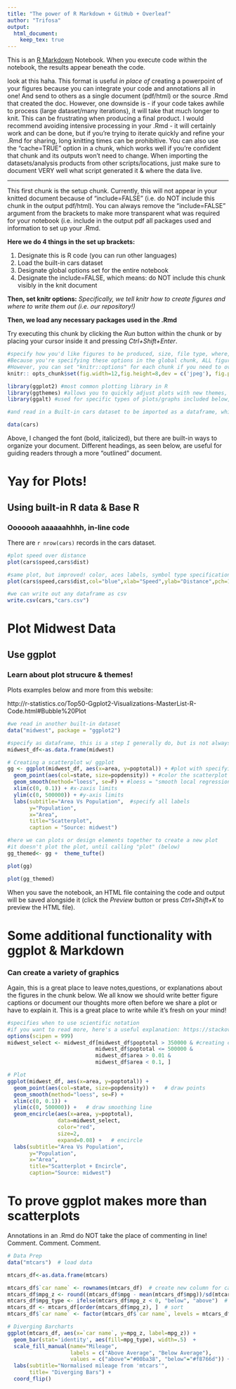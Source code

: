 ```yaml
---
title: "The power of R Markdown + GitHub + Overleaf"
author: "Trifosa"
output:    
  html_document:
    keep_tex: true
---
```

This is an [R Markdown](http://rmarkdown.rstudio.com) Notebook. When you execute code within the notebook, the results appear beneath the code. 

look at this haha.
This format is useful *in place of* creating a powerpoint of your figures because you can integrate your code and annotations all in one! And send to others as a single document (pdf/html) or the source .Rmd that created the doc. However, one downside is - if your code takes awhile to process (large dataset/many iterations), it will take that much longer to knit. This can be frustrating when producing a final product. I would recommend avoiding intensive processing in your .Rmd - it will certainly work and can be done, but if you're trying to iterate quickly and refine your .Rmd for sharing, long knitting times can be prohibitive. You can also use the "cache=TRUE" option in a chunk, which works well if you're confident that chunk and its outputs won't need to change. When importing the datasets/analysis products from other scripts/locations, just make sure to document VERY well what script generated it & where the data live. 

______

This first chunk is the setup chunk. Currently, this will not appear in your knitted document because of "include=FALSE" (i.e. do NOT include this chunk in the output pdf/html). You can always remove the "include=FALSE" argument from the brackets to make more transparent what was required for your notebook (i.e. include in the output pdf all packages used and information to set up your .Rmd. 

**Here we do 4 things in the set up brackets:**

1. Designate this is R code (you can run other languages)
2. Load the built-in cars dataset
3. Designate global options  set for the entire notebook
4. Designate the include=FALSE, which means: do NOT include this chunk visibly in the knit document

**Then, set knitr options:** *Specifically, we tell knitr how to create figures and where to write them out (i.e. our repository!)*

**Then, we load any necessary packages used in the .Rmd**

Try executing this chunk by clicking the *Run* button within the chunk or by placing your cursor inside it and pressing *Ctrl+Shift+Enter*. 

```r

#specify how you'd like figures to be produced, size, file type, where, etc.
#Because you're specifying these options in the global chunk, ALL figures will be generated according to this information
#However, you can set "knitr::options" for each chunk if you need to override any global options
knitr:: opts_chunk$set(fig.width=12,fig.height=8,dev = c('jpeg'), fig.path='figures/',echo=TRUE, warning=FALSE, message=FALSE)

library(ggplot2) #most common plotting library in R
library(ggthemes) #allows you to quickly adjust plots with new themes, colors, & design elements
library(ggalt) #used for specific types of plots/graphs included below, where more unique plotting capabilities are required by the data (i.e. a regular box plot vs. a lollipop diagram)

#and read in a Built-in cars dataset to be imported as a dataframe, which is a common USEFUL datatype in R

data(cars)

```

Above, I changed the font (bold, italicized), but there are built-in ways to organize your document. Different headings, as seen below, are useful for guiding readers through a more "outlined" document. 

# Yay for Plots!

## Using built-in R data & Base R

### Ooooooh aaaaaahhhh, in-line code

There are `r nrow(cars)` records in the cars dataset. 

```r

#plot speed over distance
plot(cars$speed,cars$dist)

#same plot, but improved! color, aces labels, symbol type specification, and title
plot(cars$speed,cars$dist,col="blue",xlab="Speed",ylab="Distance",pch=16,main="Cars Speed & Distance : n=50")

#we can write out any dataframe as csv 
write.csv(cars,"cars.csv")

```


# Plot Midwest Data

## Use ggplot

### Learn about plot strucure & themes!

Plots examples below and more from this website: 

http://r-statistics.co/Top50-Ggplot2-Visualizations-MasterList-R-Code.html#Bubble%20Plot

```r

#we read in another built-in dataset
data("midwest", package = "ggplot2")

#specify as dataframe, this is a step I generally do, but is not always necessary
midwest_df<-as.data.frame(midwest)

# Creating a scatterplot w/ ggplot
gg <- ggplot(midwest_df, aes(x=area, y=poptotal)) + #plot with specifying data as x,y 
  geom_point(aes(col=state, size=popdensity)) + #color the scatterplot by state and size the dots by popdensity
  geom_smooth(method="loess", se=F) + #loess = "smooth local regression"
  xlim(c(0, 0.1)) + #x-zaxis limits
  ylim(c(0, 500000)) + #y-axis limits
  labs(subtitle="Area Vs Population",  #specify all labels
       y="Population", 
       x="Area", 
       title="Scatterplot", 
       caption = "Source: midwest")

#here we can plots or design elements together to create a new plot
#it doesn't plot the plot, until calling "plot" (below)
gg_themed<- gg +  theme_tufte() 

plot(gg)

plot(gg_themed)

```

When you save the notebook, an HTML file containing the code and output will be saved alongside it (click the *Preview* button or press *Ctrl+Shift+K* to preview the HTML file).

# Some additional functionality with ggplot & Markdown

### Can create a variety of graphics 

Again, this is a great place to leave notes,questions, or explanations about the figures in the chunk below. We all know we should write better figure captions or document our thoughts more often before we share a plot or have to explain it. This is a great place to write while it's fresh on your mind!

```r
#specifies when to use scientific notation
#if you want to read more, here's a useful explanation: https://stackoverflow.com/questions/25946047/how-to-prevent-scientific-notation-in-r
options(scipen = 999)
midwest_select <- midwest_df[midwest_df$poptotal > 350000 & #creating catagories for the data
                            midwest_df$poptotal <= 500000 & 
                            midwest_df$area > 0.01 & 
                            midwest_df$area < 0.1, ]

# Plot
ggplot(midwest_df, aes(x=area, y=poptotal)) + 
  geom_point(aes(col=state, size=popdensity)) +   # draw points
  geom_smooth(method="loess", se=F) + 
  xlim(c(0, 0.1)) + 
  ylim(c(0, 500000)) +   # draw smoothing line
  geom_encircle(aes(x=area, y=poptotal), 
                data=midwest_select, 
                color="red", 
                size=2, 
                expand=0.08) +   # encircle
  labs(subtitle="Area Vs Population", 
       y="Population", 
       x="Area", 
       title="Scatterplot + Encircle", 
       caption="Source: midwest")

```

# To prove ggplot makes more than scatterplots

Annotations in an .Rmd do NOT take the place of commenting in line! Comment. Comment. Comment. 

```r


# Data Prep
data("mtcars")  # load data

mtcars_df<-as.data.frame(mtcars)

mtcars_df$`car name` <- rownames(mtcars_df)  # create new column for car names
mtcars_df$mpg_z <- round((mtcars_df$mpg - mean(mtcars_df$mpg))/sd(mtcars_df$mpg), 2)  # compute normalized mpg
mtcars_df$mpg_type <- ifelse(mtcars_df$mpg_z < 0, "below", "above")  # above / below avg flag
mtcars_df <- mtcars_df[order(mtcars_df$mpg_z), ]  # sort
mtcars_df$`car name` <- factor(mtcars_df$`car name`, levels = mtcars_df$`car name`)  # convert to factor to retain sorted order in plot.

# Diverging Barcharts
ggplot(mtcars_df, aes(x=`car name`, y=mpg_z, label=mpg_z)) + 
  geom_bar(stat='identity', aes(fill=mpg_type), width=.5)  +
  scale_fill_manual(name="Mileage", 
                    labels = c("Above Average", "Below Average"), 
                    values = c("above"="#00ba38", "below"="#f8766d")) + 
  labs(subtitle="Normalised mileage from 'mtcars'", 
       title= "Diverging Bars") + 
  coord_flip()
```


